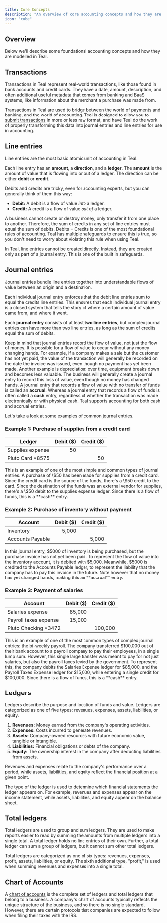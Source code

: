 ```yaml
---
title: Core Concepts
description: "An overview of core accounting concepts and how they are modeled in Teal."
icon: "cube"
---
```


## Overview

Below we'll describe some foundational accounting concepts and how they are modelled in Teal. 

## Transactions

Transactions in Teal represent real-world transactions, like those found in bank accounts and credit cards. They have a date, amount, description, and often additional useful metadata that comes from banking and BaaS systems, like information about the merchant a purchase was made from.

Transactions in Teal are used to bridge between the world of payments and banking, and the world of accounting. Teal is designed to allow you to [submit transactions](/transactions/submitting) in more or less raw format, and have Teal do the work of properly transforming this data into journal entries and line entries for use in accounting.

## Line entries

Line entries are the most basic atomic unit of accounting in Teal. 

Each line entry has an **amount**, a **direction**, and a **ledger**. The **amount** is the amount of value that is flowing into or out of a ledger. The direction can be either **debit** or **credit**.

Debits and credits are tricky, even for accounting experts, but you can generally think of them this way:

- **Debit:** A debit is a flow of value _into_ a ledger.
- **Credit:** A credit is a flow of value _out of_ a ledger.

A business cannot create or destroy money, only transfer it from one place to another. Therefore, the sum of credits in any set of line entries must equal the sum of debits. Debits = Credits is one of the most foundational rules of accounting. Teal has multiple safeguards to ensure this is true, so you don't need to worry about violating this rule when using Teal.

In Teal, line entries cannot be created directly. Instead, they are created only as part of a journal entry. This is one of the built in safeguards.

## Journal entries

Journal entries bundle line entries together into understandable flows of value between an origin and a destination.

Each individual journal entry enforces that the debit line entries sum to equal the credits line entries. This ensures that each individual journal entry is a closed system that tells the story of where a certain amount of value came from, and where it went.

Each **journal entry** consists of at least **two line entries**, but complex journal entries can have more than two line entries, as long as the sum of credits equal the sum of debits.

Keep in mind that journal entries record the flow of value, not just the flow of money. It is possible for a flow of value to occur without any money changing hands. For example, if a company makes a sale but the customer has not yet paid, the value of the transaction will generally be recorded on the date the invoice was issued, even though no payment has yet been made. Another example is depreciation: over time, equipment breaks down and becomes less valuable. The business will generally create a journal entry to record this loss of value, even though no money has changed hands. A journal entry that records a flow of value with no transfer of funds is called an **accrual**. Whereas a journal entry that records a flow of funds is often called a **cash** entry, regardless of whether the transaction was made electronically or with physical cash. Teal supports accounting for both cash and accrual entries.

Let's take a look at some examples of common journal entries.

### Example 1: Purchase of supplies from a credit card

| Ledger           | Debit ($) | Credit ($) |
| ---------------- | --------: | ---------: |
| Supplies expense |        50 |            |
| Pluto Card *8575 |           |         50 |

<Info>
This is an example of one of the most simple and common types of journal entries. A purchase of \$50 has been made for supplies from a credit card. Since the credit card is the source of the funds, there's a \$50 credit to the card. Since the destination of the funds was an external vendor for supplies, there's a \$50 debit to the supplies expense ledger. Since there is a flow of funds, this is a **cash** entry.
</Info>

### Example 2: Purchase of inventory without payment

| Account          | Debit ($) | Credit ($) |
| ---------------- | --------: | ---------: |
| Inventory        |     5,000 |            |
| Accounts Payable |           |      5,000 |

<Info>
In this journal entry, $5000 of inventory is being purchased, but the purchase invoice has not yet been paid. To represent the flow of value into the inventory account, it is debited with $5,000. Meanwhile, $5000 is credited to the Accounts Payable ledger, to represent the liability that the company has to pay this invoice in the future. Note however that no money has yet changed hands, making this an **accrual** entry.
</Info>

### Example 3: Payment of salaries

| Account               | Debit ($) | Credit ($) |
| ---------------       | --------: | ---------: |
| Salaries expense      |    85,000 |            |
| Payroll taxes expense |    15,000 |            |
| Pluto Checking *3472  |           |    100,000 |

<Info>
This is an example of one of the most common types of complex journal entries: the bi-weekly payroll. The company transferred $100,000 out of their bank account to a payroll company to pay their employees, in a single lump sum. However, this single large transfer was meant to pay for not just salaries, but also the payroll taxes levied by the government. To represent this, the company debits the Salaries Expense ledger for $85,000, and the Payroll Taxes Expense ledger for $15,000, while entering a single credit for $100,000. Since there is a flow of funds, this is a **cash** entry.
</Info>

## Ledgers

Ledgers describe the purpose and location of funds and value. Ledgers are categorized as one of five types: revenues, expenses, assets, liabilities, or equity.

1. **Revenues:** Money earned from the company's operating activities.
2. **Expenses:** Costs incurred to generate revenues.
3. **Assets:** Company-owned resources with future economic value, tangible or intangible.
4. **Liabilities:** Financial obligations or debts of the company.
5. **Equity:** The ownership interest in the company after deducting liabilities from assets.

Revenues and expenses relate to the company's performance over a period, while assets, liabilities, and equity reflect the financial position at a given point.

The type of the ledger is used to determine which financial statements the ledger appears on. For example, revenues and expenses appear on the income statement, while assets, liabilities, and equity appear on the balance sheet. 

## Total ledgers

Total ledgers are used to group and sum ledgers. They are used to make reports easier to read by summing the amounts from multiple ledgers into a single total. A total ledger holds no line entries of their own. Further, a total ledger can sum a group of ledgers, but it cannot sum other total ledgers. 

Total ledgers are categorized as one of six types: revenues, expenses, profit, assets, liabilities, or equity. The sixth additional type, "profit," is used when summing revenues and expenses into a single total.

## Chart of Accounts

A [chart of accounts](/configuration/chart_of_accounts_config) is the complete set of ledgers and total ledgers that belong to a business. A company's chart of accounts typically reflects the unique structure of the business, and so there is no single standard. However, there are certain protocols that companies are expected to follow when filing their taxes with the IRS.
